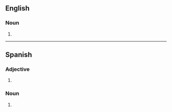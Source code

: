 ==English==

===Noun===
{{head|en|noun form}}

# {{plural of|zorro|lang=en}}

----

==Spanish==

===Adjective===
{{head|es|adjective form|g=m-p}}

# {{es-adj form of|zorro|m|pl}}

===Noun===
{{head|es|noun plural form|g=m-p}}

# {{inflection of|zorro||m|p|lang=es}}